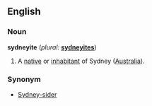 ==English==

===Noun===
'''sydneyite'''  (''plural:'' '''[[sydneyites]]''')
#A [[native]] or [[inhabitant]] of Sydney ([[Australia]]).

===Synonym===
*[[Sydney-sider]]